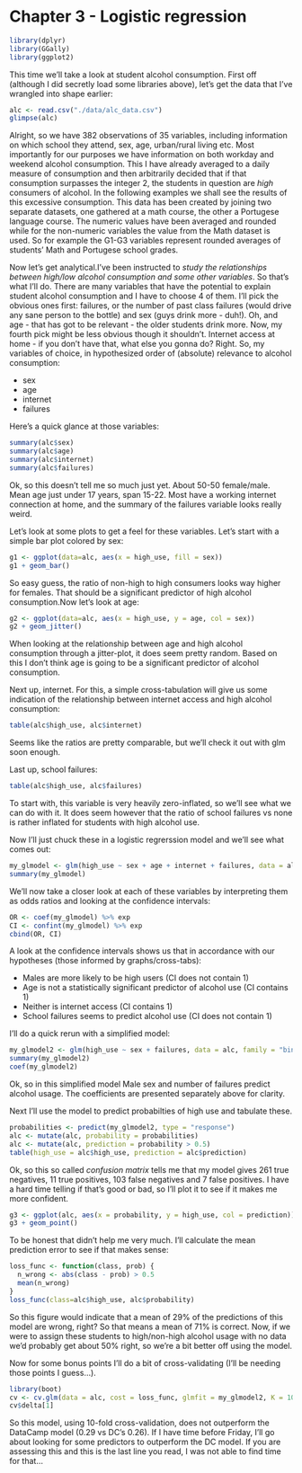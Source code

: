 # Chapter 3 - Logistic regression

<!---
Exploring data and interpreting logistic regresion analysis
-->
```r
library(dplyr)
library(GGally)
library(ggplot2)
```
This time we'll take a look at student alcohol consumption. First off (although I did secretly load some libraries above), let's get the data that I've wrangled into shape earlier:

```r
alc <- read.csv("./data/alc_data.csv")
glimpse(alc)
```

Alright, so we have 382 observations of 35 variables, including information on which school they attend, sex, age, urban/rural living etc. Most importantly for our purposes we have information on both workday and weekend alcohol consumption. This I have already averaged to a daily measure of consumption and then arbitrarily decided that if that consumption surpasses the integer 2, the students in question are _high_ consumers of alcohol. In the following examples we shall see the results of this excessive consumption.
This data has been created by joining two separate datasets, one gathered at a math course, the other a Portugese language course. The numeric values have been averaged and rounded while for the non-numeric variables the value from the Math dataset is used. So for example the G1-G3 variables represent rounded averages of students' Math and Portugese school grades.

Now let's get analytical.I've been instructed to _study the relationships between high/low alcohol consumption and some other variables_. So that's what I'll do. There are many variables that have the potential to explain student alcohol consumption and I have to choose 4 of them. I'll pick the obvious ones first: failures, or the number of past class failures (would drive any sane person to the bottle) and sex (guys drink more - duh!). Oh, and age - that has got to be relevant - the older students drink more. Now, my fourth pick might be less obvious though it shouldn't. Internet access at home - if you don't have that, what else you gonna do? Right. So, my variables of choice, in hypothesized order of (absolute) relevance to alcohol consumption:

* sex
* age
* internet
* failures


Here's a quick glance at those variables:
```r
summary(alc$sex)
summary(alc$age)
summary(alc$internet)
summary(alc$failures)
```
Ok, so this doesn't tell me so much just yet. About 50-50 female/male. Mean age just under 17 years, span 15-22. Most have a working internet connection at home, and the summary of the failures variable looks really weird.

Let's look at some plots to get a feel for these variables. Let's start with a simple bar plot colored by sex:

```r
g1 <- ggplot(data=alc, aes(x = high_use, fill = sex))
g1 + geom_bar()
```

So easy guess, the ratio of non-high to high consumers looks way higher for females. That should be a significant predictor of high alcohol consumption.Now let's look at age:

```r
g2 <- ggplot(data=alc, aes(x = high_use, y = age, col = sex))
g2 + geom_jitter()
```

When looking at the relationship between age and high alcohol consumption through a jitter-plot, it does seem pretty random. Based on this I don't think age is going to be a significant predictor of alcohol consumption.

Next up, internet. For this, a simple cross-tabulation will give us some indication of the relationship between internet access and high alcohol consumption:
```r
table(alc$high_use, alc$internet)
```
Seems like the ratios are pretty comparable, but we'll check it out with glm soon enough.

Last up, school failures:
```r
table(alc$high_use, alc$failures)
```
To start with, this variable is very heavily zero-inflated, so we'll see what we can do with it. It does seem however that the ratio of school failures vs none is rather inflated for students with high alcohol use.

Now I'll just chuck these in a logistic regrerssion model and we'll see what comes out:
```r
my_glmodel <- glm(high_use ~ sex + age + internet + failures, data = alc, family="binomial")
summary(my_glmodel)

```
  
We'll now take a closer look at each of these variables by interpreting them as odds ratios and looking at the confidence intervals:

```r
OR <- coef(my_glmodel) %>% exp
CI <- confint(my_glmodel) %>% exp
cbind(OR, CI)
```
A look at the confidence intervals shows us that in accordance with our hypotheses (those informed by graphs/cross-tabs):

  * Males are more likely to be high users (CI does not contain 1)
  * Age is not a statistically significant predictor of alcohol use (CI contains 1)
  * Neither is internet access (CI contains 1)
  * School failures seems to predict alcohol use (CI does not contain 1)



I'll do a quick rerun with a simplified model:
```r
my_glmodel2 <- glm(high_use ~ sex + failures, data = alc, family = "binomial")
summary(my_glmodel2)
coef(my_glmodel2)
```

Ok, so in this simplified model Male sex and number of failures predict alcohol usage. The coefficients are presented separately above for clarity.

Next I'll use the model to predict probabilties of high use and tabulate these.

```r
probabilities <- predict(my_glmodel2, type = "response")
alc <- mutate(alc, probability = probabilities)
alc <- mutate(alc, prediction = probability > 0.5)
table(high_use = alc$high_use, prediction = alc$prediction)
```

Ok, so this so called _confusion matrix_ tells me that my model gives 261 true negatives, 11 true positives, 103 false negatives and 7 false positives. I have a hard time telling if that's good or bad, so I'll plot it to see if it makes me more confident.

```r
g3 <- ggplot(alc, aes(x = probability, y = high_use, col = prediction))
g3 + geom_point()
```

To be honest that didn't help me very much. I'll calculate the mean prediction error to see if that makes sense:
```r
loss_func <- function(class, prob) {
  n_wrong <- abs(class - prob) > 0.5
  mean(n_wrong)
}
loss_func(class=alc$high_use, alc$probability)
```
So this figure would indicate that a mean of 29% of the predictions of this model are wrong, right? So that means a mean of 71% is correct. Now, if we were to assign these students to high/non-high alcohol usage with no data we'd probably get about 50% right, so we're a bit better off using the model.

Now for some bonus points I'll do a bit of cross-validating (I'll be needing those points I guess...).

```r
library(boot)
cv <- cv.glm(data = alc, cost = loss_func, glmfit = my_glmodel2, K = 10)
cv$delta[1]
```
So this model, using 10-fold cross-validation, does not outperform the DataCamp model (0.29 vs DC's 0.26). If I have time before Friday, I'll go about looking for some predictors to outperform the DC model. If you are assessing this and this is the last line you read, I was not able to find time for that...